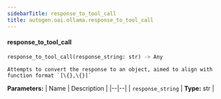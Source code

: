 ```yaml
---
sidebarTitle: response_to_tool_call
title: autogen.oai.ollama.response_to_tool_call
---
```


<code class="doc-symbol doc-symbol-heading doc-symbol-function"></code>
#### response_to_tool_call

```python
response_to_tool_call(response_string: str) -> Any
```

    Attempts to convert the response to an object, aimed to align with function format `[\{},\{}]`

<b>Parameters:</b>
| Name | Description |
|--|--|
| `response_string` | **Type:** str |

<br />